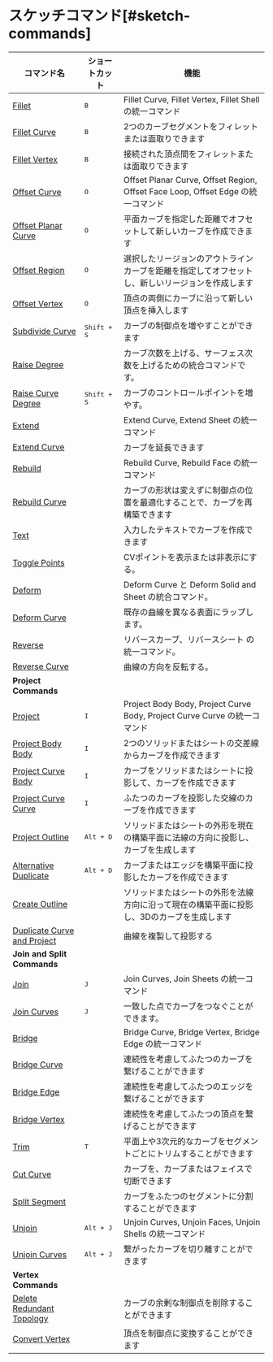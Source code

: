 # スケッチコマンド[#sketch-commands]

| コマンド名                                                         | ショートカット       | 機能                                                                                             |
| ------------------------------------------------------------------ | -------------------- | ------------------------------------------------------------------------------------------------ |
| [Fillet](/sketch/fillet)                                           | <kbd>B</kbd>         | Fillet Curve, Fillet Vertex, Fillet Shell の統一コマンド                                         |
| [Fillet Curve](/sketch/fillet-curve)                               | <kbd>B</kbd>         | 2つのカーブセグメントをフィレットまたは面取りできます                                            |
| [Fillet Vertex](/sketch/fillet-vertex)                             | <kbd>B</kbd>         | 接続された頂点間をフィレットまたは面取りできます                                                 |
| [Offset Curve](/sketch/offset-curve)                               | <kbd>O</kbd>         | Offset Planar Curve, Offset Region, Offset Face Loop, Offset Edge の統一コマンド                 |
| [Offset Planar Curve](/sketch/offset-planar-curve)                 | <kbd>O</kbd>         | 平面カーブを指定した距離でオフセットして新しいカーブを作成できます                               |
| [Offset Region](/sketch/offset-region)                             | <kbd>O</kbd>         | 選択したリージョンのアウトラインカーブを距離を指定してオフセットし、新しいリージョンを作成します |
| [Offset Vertex](/sketch/offset-vertex)                             | <kbd>O</kbd>         | 頂点の両側にカーブに沿って新しい頂点を挿入します                                                 |
| [Subdivide Curve](/sketch/subdivide-curve)                         | <kbd>Shift + S</kbd> | カーブの制御点を増やすことができます                                                             |
| [Raise Degree](/sketch/raise-degree)                               |                      | カーブ次数を上げる、サーフェス次数を上げるための統合コマンドです。                                               |
| [Raise Curve Degree](/sketch/raise-curve-degree)                   | <kbd>Shift + S</kbd> | カーブのコントロールポイントを増やす。                                                                         |
| [Extend](/sketch/extend)                                           |                      | Extend Curve, Extend Sheet の統一コマンド                                                        |
| [Extend Curve](/sketch/extend-curve)                               |                      | カーブを延長できます                                                                             |
| [Rebuild](/solid/rebuild)                                         |                      | Rebuild Curve, Rebuild Face の統一コマンド                                                       |
| [Rebuild Curve](/sketch/rebuild-curve)                             |                      | カーブの形状は変えずに制御点の位置を最適化することで、カーブを再構築できます                     |
| [Text](/sketch/text)                                               |                      | 入力したテキストでカーブを作成できます                                                           |
| [Toggle Points](/sketch/toggle-points)                             |                      | CVポイントを表示または非表示にする。                                                                      |
| [Deform](/sketch/deform)                                           |                      | Deform Curve と Deform Solid and Sheet の統合コマンド。                                                |
| [Deform Curve](/sketch/deform-sketch)                              |                      | 既存の曲線を異なる表面にラップします。                                                               |
| [Reverse](/sketch/reverse)                                         |                      | リバースカーブ、リバースシート の統一コマンド。                                                       |
| [Reverse Curve](/sketch/reverse-curve)                              |                      | 曲線の方向を反転する。                                                                      |
| **Project Commands**                                               |                      |                                                                                                  |
| [Project](/sketch/project)                                         | <kbd>I</kbd>         | Project Body Body, Project Curve Body, Project Curve Curve の統一コマンド                        |
| [Project Body Body](/sketch/project-body-body)                     | <kbd>I</kbd>         | 2つのソリッドまたはシートの交差線からカーブを作成できます                                        |
| [Project Curve Body](/sketch/project-curve-body)                   | <kbd>I</kbd>         | カーブをソリッドまたはシートに投影して、カーブを作成できます                                     |
| [Project Curve Curve](/sketch/project-curve-curve)                 | <kbd>I</kbd>         | ふたつのカーブを投影した交線のカーブを作成できます                                               |
| [Project Outline](/sketch/project-outline)                         | <kbd>Alt + D</kbd>   | ソリッドまたはシートの外形を現在の構築平面に法線の方向に投影し、カーブを生成します               |
| [Alternative Duplicate](/sketch/alternative-duplicate)             | <kbd>Alt + D</kbd>   | カーブまたはエッジを構築平面に投影したカーブを作成できます                                       |
| [Create Outline](/sketch/create-outline)                           |                      | ソリッドまたはシートの外形を法線方向に沿って現在の構築平面に投影し、3Dのカーブを生成します       |
| [Duplicate Curve and Project](/sketch/duplicate-curve-and-project) |                      | 曲線を複製して投影する                                                                     |
| **Join and Split Commands**                                        |                      |                                                                                                  |
| [Join](/sketch/join)                                               | <kbd>J</kbd>         | Join Curves, Join Sheets の統一コマンド                                                          |
| [Join Curves](/sketch/join-curves)                                 | <kbd>J</kbd>         | 一致した点でカーブをつなぐことができます。                                                       |
| [Bridge](/sketch/bridge)                                           |                      | Bridge Curve, Bridge Vertex, Bridge Edge の統一コマンド                                          |
| [Bridge Curve](/sketch/bridge-curve)                               |                      | 連続性を考慮してふたつのカーブを繋げることができます                                             |
| [Bridge Edge](/sketch/bridge-edge)                                 |                      | 連続性を考慮してふたつのエッジを繋げることができます                                             |
| [Bridge Vertex](/sketch/bridge-vertex)                             |                      | 連続性を考慮してふたつの頂点を繋げることができます                                               |
| [Trim](/sketch/trim)                                               | <kbd>T</kbd>         | 平面上や3次元的なカーブをセグメントごとにトリムすることができます                                |
| [Cut Curve](/sketch/cut-curve)                                     |                      | カーブを、カーブまたはフェイスで切断できます                                                     |
| [Split Segment](/sketch/split-segment)                             |                      | カーブをふたつのセグメントに分割することができます                                               |
| [Unjoin](/sketch/unjoin)                                           | <kbd>Alt + J</kbd>   | Unjoin Curves, Unjoin Faces, Unjoin Shells の統一コマンド                                        |
| [Unjoin Curves](/sketch/unjoin-curve)                              | <kbd>Alt + J</kbd>   | 繋がったカーブを切り離すことができます                                                           |
| **Vertex Commands**                                                |                      |                                                                                                  |
| [Delete Redundant Topology](/sketch/delete-redundant-topology)     |                      | カーブの余剰な制御点を削除することができます                                                     |
| [Convert Vertex](/sketch/convert-vertex)                           |                      | 頂点を制御点に変換することができます                                                             |